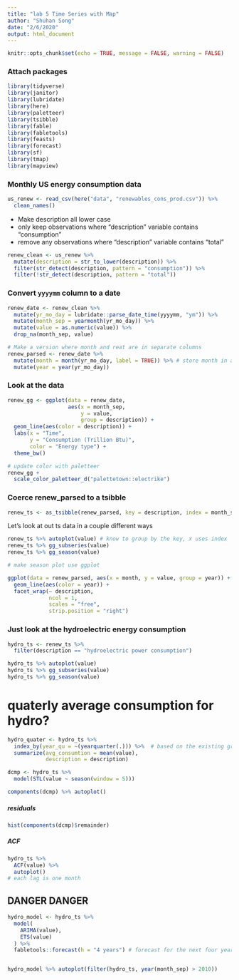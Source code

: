 ```yaml
---
title: "lab 5 Time Series with Map"
author: "Shuhan Song"
date: "2/6/2020"
output: html_document
---
```


```r
knitr::opts_chunk$set(echo = TRUE, message = FALSE, warning = FALSE)
```


### Attach packages

```r
library(tidyverse)
library(janitor)
library(lubridate)
library(here)
library(paletteer)
library(tsibble)
library(fable)
library(fabletools)
library(feasts)
library(forecast)
library(sf)
library(tmap)
library(mapview)
```

### Monthly US energy consumption data

```r
us_renew <- read_csv(here("data", "renewables_cons_prod.csv")) %>% 
  clean_names()
```

- Make description all lower case
- only keep observations where "description" variable contains "consumption"
- remove any observations where "description" variable contains "total"

```r
renew_clean <- us_renew %>% 
  mutate(description = str_to_lower(description)) %>% 
  filter(str_detect(description, pattern = "consumption")) %>% 
  filter(!str_detect(description, pattern = "total"))
```


### Convert `yyyymm` column to a date

```r
renew_date <- renew_clean %>% 
  mutate(yr_mo_day = lubridate::parse_date_time(yyyymm, "ym")) %>% 
  mutate(month_sep = yearmonth(yr_mo_day)) %>% 
  mutate(value = as.numeric(value)) %>% 
  drop_na(month_sep, value)

# Make a version where month and reat are in separate columns
renew_parsed <- renew_date %>% 
  mutate(month = month(yr_mo_day, label = TRUE)) %>% # store month in abbreviation, FALSE : month number
  mutate(year = year(yr_mo_day))

```


### Look at the data

```r
renew_gg <- ggplot(data = renew_date, 
                   aes(x = month_sep, 
                       y = value, 
                       group = description)) +
  geom_line(aes(color = description)) +
  labs(x = "Time",
       y = "Consumption (Trillion Btu)",
       color = "Energy type") +
  theme_bw()
```

```r
# update color with paletteer
renew_gg +
  scale_color_paletteer_d("palettetown::electrike")
```

### Coerce renew_parsed to a tsibble

```r
renew_ts <- as_tsibble(renew_parsed, key = description, index = month_sep)
```

Let's look at out ts data in a couple different ways

```r
renew_ts %>% autoplot(value) # know to group by the key, x uses index
renew_ts %>% gg_subseries(value)
renew_ts %>% gg_season(value)
```

```r
# make season plot use ggplot

ggplot(data = renew_parsed, aes(x = month, y = value, group = year)) +
  geom_line(aes(color = year)) +
  facet_wrap(~ description,
             ncol = 1,
             scales = "free",
             strip.position = "right")
```

### Just look at the hydroelectric energy consumption

```r
hydro_ts <- renew_ts %>% 
  filter(description == "hydroelectric power consumption")

hydro_ts %>% autoplot(value)
hydro_ts %>% gg_subseries(value)
hydro_ts %>% gg_season(value)
```

# quaterly average consumption for hydro?

```r
hydro_quater <- hydro_ts %>% 
  index_by(year_qu = ~(yearquarter(.))) %>%  # based on the existing group exists
  summarize(avg_consumtion = mean(value),
            description = description)
```

```r
dcmp <- hydro_ts %>% 
  model(STL(value ~ season(window = 5)))

components(dcmp) %>% autoplot()
```

##### residuals 

```r
hist(components(dcmp)$remainder)
```

##### ACF

```r
hydro_ts %>% 
  ACF(value) %>% 
  autoplot()
# each lag is one month
```

## DANGER DANGER

```r
hydro_model <- hydro_ts %>% 
  model(
    ARIMA(value),
    ETS(value)
  ) %>% 
  fabletools::forecast(h = "4 years") # forecast for the next four years


hydro_model %>% autoplot(filter(hydro_ts, year(month_sep) > 2010))
```
